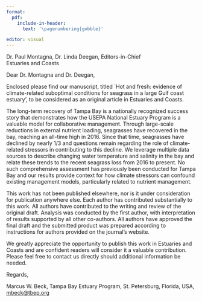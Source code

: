```yaml
---
format: 
  pdf:
    include-in-header:
      text: '\pagenumbering{gobble}'

editor: visual
---
```


\today

Dr. Paul Montagna, Dr. Linda Deegan, Editors-in-Chief\
Estuaries and Coasts

\vfill

Dear Dr. Montagna and Dr. Deegan,

\vspace{0.5cm}

Enclosed please find our manuscript, titled \`Hot and fresh: evidence of climate-related suboptimal conditions for seagrass in a large Gulf coast estuary', to be considered as an original article in Estuaries and Coasts.

The long-term recovery of Tampa Bay is a nationally recognized success story that demonstrates how the USEPA National Estuary Program is a valuable model for collaborative management.  Through large-scale reductions in external nutrient loading, seagrasses have recovered in the bay, reaching an all-time high in 2016.  Since that time, seagrasses have declined by nearly 1/3 and questions remain regarding the role of climate-related stressors in contributing to this decline.  We leverage multiple data sources to describe changing water temperature and salinity in the bay and relate these trends to the recent seagrass loss from 2016 to present. No such comprehensive assessment has previously been conducted for Tampa Bay and our results provide context for how climate stressors can confound existing management models, particularly related to nutrient management. 

This work has not been published elsewhere, nor is it under consideration for publication anywhere else. Each author has contributed substantially to this work. All authors have contributed to the writing and review of the original draft. Analysis was conducted by the first author, with interpretation of results supported by all other co-authors. All authors have approved the final draft and the submitted product was prepared according to instructions for authors provided on the journal's website.

We greatly appreciate the opportunity to publish this work in Estuaries and Coasts and are confident readers will consider it a valuable contribution. Please feel free to contact us directly should additional information be needed.
 
\vspace{0.5cm}

Regards,

Marcus W. Beck, Tampa Bay Estuary Program, St. Petersburg, Florida, USA, [mbeck@tbep.org](mailto:mbeck@tbep.org)

\vfill
